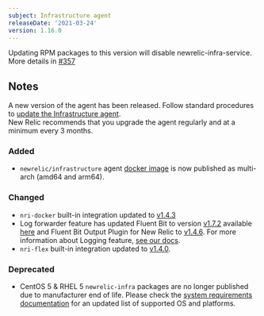 ```yaml
---
subject: Infrastructure agent
releaseDate: '2021-03-24'
version: 1.16.0
---
```

<Callout variant="caution"> Updating RPM packages to this version will disable newrelic-infra-service. More details in [#357](https://github.com/newrelic/infrastructure-agent/issues/357) </Callout>

## Notes
A new version of the agent has been released. Follow standard procedures to [update the Infrastructure agent](/docs/infrastructure/install-configure-manage-infrastructure/update-or-uninstall/update-infrastructure-agent).  
New Relic recommends that you upgrade the agent regularly and at a minimum every 3 months.

### Added
* `newrelic/infrastructure` agent [docker image](https://hub.docker.com/r/newrelic/infrastructure/tags?page=1&ordering=last_updated&name=latest) is now published as multi-arch (amd64 and arm64). 

### Changed
* `nri-docker` built-in integration updated to [v1.4.3](https://github.com/newrelic/nri-docker/releases/tag/v1.4.3)
* Log forwarder feature has updated Fluent Bit to version [v1.7.2](https://github.com/fluent/fluent-bit/releases/tag/v1.7.2) available [here](https://github.com/newrelic/fluent-bit-package/releases/tag/1.4.4) and Fluent Bit Output Plugin for New Relic to [v1.4.6](https://github.com/newrelic/newrelic-fluent-bit-output/releases/tag/v1.4.6). For more information about Logging feature, [see our docs](/docs/logs/enable-log-management-new-relic/enable-log-monitoring-new-relic/forward-your-logs-using-infrastructure-agent#agent-logs).
* `nri-flex` built-in integration updated to [v1.4.0](https://github.com/newrelic/nri-flex/releases/tag/v1.4.0).

### Deprecated
* CentOS 5 & RHEL 5 `newrelic-infra` packages are no longer published due to manufacturer end of life. Please check the [system requirements documentation](/docs/infrastructure/install-infrastructure-agent/get-started/requirements-infrastructure-agent/) for an updated list of supported OS and platforms.

